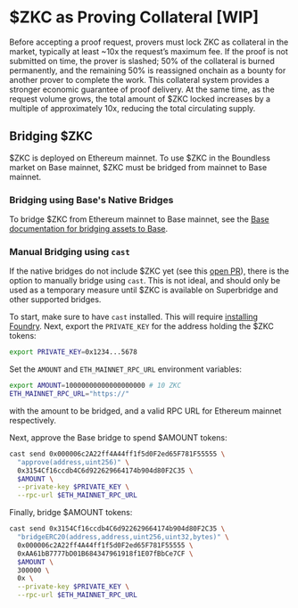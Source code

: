 # $ZKC as Proving Collateral [WIP]

Before accepting a proof request, provers must lock ZKC as collateral in the market, typically at least ~10x the request’s maximum fee. If the proof is not submitted on time, the prover is slashed; 50% of the collateral is burned permanently, and the remaining 50% is reassigned onchain as a bounty for another prover to complete the work. This collateral system provides a stronger economic guarantee of proof delivery. At the same time, as the request volume grows, the total amount of $ZKC locked increases by a multiple of approximately 10x, reducing the total circulating supply.  

## Bridging $ZKC

$ZKC is deployed on Ethereum mainnet. To use $ZKC in the Boundless market on Base mainnet, $ZKC must be bridged from mainnet to Base mainnet.

### Bridging using Base's Native Bridges

To bridge $ZKC from Ethereum mainnet to Base mainnet, see the [Base documentation for bridging assets to Base](https://docs.base.org/base-chain/network-information/bridges-mainnet).

### Manual Bridging using `cast`

If the native bridges do not include $ZKC yet (see this [open PR](https://github.com/ethereum-optimism/ethereum-optimism.github.io/pull/1198)), there is the option to manually bridge using `cast`. This is not ideal, and should only be used as a temporary measure until $ZKC is available on Superbridge and other supported bridges.

To start, make sure to have `cast` installed. This will require [installing Foundry](https://getfoundry.sh/introduction/installation/). Next, export the `PRIVATE_KEY` for the address holding the $ZKC tokens:

```bash
export PRIVATE_KEY=0x1234...5678
```

Set the `AMOUNT` and `ETH_MAINNET_RPC_URL` environment variables:

```bash
export AMOUNT=10000000000000000000 # 10 ZKC
ETH_MAINNET_RPC_URL="https://"
```

with the amount to be bridged, and a valid RPC URL for Ethereum mainnet respectively.

Next, approve the Base bridge to spend $AMOUNT tokens:

```bash
cast send 0x000006c2A22ff4A44ff1f5d0F2ed65F781F55555 \
  "approve(address,uint256)" \
  0x3154Cf16ccdb4C6d922629664174b904d80F2C35 \
  $AMOUNT \
  --private-key $PRIVATE_KEY \
  --rpc-url $ETH_MAINNET_RPC_URL
```

Finally, bridge $AMOUNT tokens:

```bash
cast send 0x3154Cf16ccdb4C6d922629664174b904d80F2C35 \
  "bridgeERC20(address,address,uint256,uint32,bytes)" \
  0x000006c2A22ff4A44ff1f5d0F2ed65F781F55555 \
  0xAA61bB7777bD01B684347961918f1E07fBbCe7CF \
  $AMOUNT \
  300000 \
  0x \
  --private-key $PRIVATE_KEY \
  --rpc-url $ETH_MAINNET_RPC_URL
```

